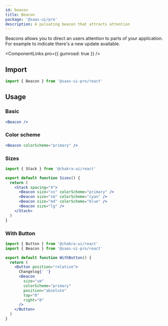 ```yaml
---
id: beacon
title: Beacon
package: '@saas-ui/pro'
description: A pulsating beacon that attracts attention
---
```


Beacons allows you to direct an users attention to parts of your application. For example to indicate there's a new update available.

<ComponentLinks pro={{ gumroad: true }} />

## Import

```js
import { Beacon } from '@saas-ui-pro/react'
```

## Usage

### Basic

```jsx
<Beacon />
```

### Color scheme

```jsx
<Beacon colorScheme="primary" />
```

### Sizes

```jsx
import { Stack } from '@chakra-ui/react'

export default function Sizes() {
  return (
    <Stack spacing="4">
      <Beacon size="xs" colorScheme="primary" />
      <Beacon size="sm" colorScheme="cyan" />
      <Beacon size="md" colorScheme="blue" />
      <Beacon size="lg" />
    </Stack>
  )
}
```

### With Button

```jsx
import { Button } from '@chakra-ui/react'
import { Beacon } from '@saas-ui-pro/react'

export default function WithButton() {
  return (
    <Button position="relative">
      Changelog{' '}
      <Beacon
        size="sm"
        colorScheme="primary"
        position="absolute"
        top="0"
        right="0"
      />
    </Button>
  )
}
```
